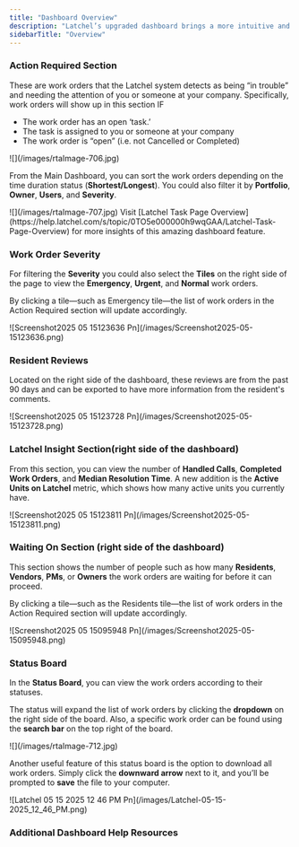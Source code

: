 ```yaml
---
title: "Dashboard Overview"
description: "Latchel’s upgraded dashboard brings a more intuitive and efficient experience, making it easier to manage work orders, track requests, and access key account settings—all in one place. With a modern interface and improved navigation, Dashboard 2.0 helps property managers and service providers streamline their workflow and get things done faster. Check out the new features and enhancements designed to simplify your day-to-day operations!"
sidebarTitle: "Overview"
---
```


### **Action Required Section**

These are work orders that the Latchel system detects as being “in trouble” and needing the attention of you or someone at your company. Specifically, work orders will show up in this section IF

- The work order has an open ‘task.’
- The task is assigned to you or someone at your company
- The work order is “open” (i.e. not Cancelled or Completed)

<Frame>
  ![](/images/rtaImage-706.jpg)
</Frame>

From the Main Dashboard, you can sort the work orders depending on the time duration status (**Shortest/Longest**). You could also filter it by **Portfolio**, **Owner**, **Users**, and **Severity**.

<Frame>
  ![](/images/rtaImage-707.jpg)
</Frame>

<Tip>
  Visit [Latchel Task Page Overview](https://help.latchel.com/s/topic/0TO5e000000h9wqGAA/Latchel-Task-Page-Overview) for more insights of this amazing dashboard feature.
</Tip>

### **Work Order Severity**

For filtering the **Severity** you could also select the **Tiles** on the right side of the page to view the **Emergency**, **Urgent**, and **Normal** work orders.

By clicking a tile—such as Emergency tile—the list of work orders in the Action Required section will update accordingly.

<Frame>
  ![Screenshot2025 05 15123636 Pn](/images/Screenshot2025-05-15123636.png)
</Frame>

### **Resident Reviews**

Located on the right side of the dashboard, these reviews are from the past 90 days and can be exported to have more information from the resident's comments.

<Frame>
  ![Screenshot2025 05 15123728 Pn](/images/Screenshot2025-05-15123728.png)
</Frame>

### **Latchel Insight Section**(right side of the dashboard)

From this section, you can view the number of **Handled Calls**, **Completed Work Orders**, and **Median Resolution Time**. A new addition is the **Active Units on Latchel** metric, which shows how many active units you currently have.

<Frame>
  ![Screenshot2025 05 15123811 Pn](/images/Screenshot2025-05-15123811.png)
</Frame>

### **Waiting On Section** (right side of the dashboard)

This section shows the number of people such as how many **Residents**, **Vendors**, **PMs**, or **Owners** the work orders are waiting for before it can proceed.

By clicking a tile—such as the Residents tile—the list of work orders in the Action Required section will update accordingly.

<Frame>
  ![Screenshot2025 05 15095948 Pn](/images/Screenshot2025-05-15095948.png)
</Frame>

### **Status Board**

In the **Status Board**, you can view the work orders according to their statuses. 

The status will expand the list of work orders by clicking the **dropdown** on the right side of the board. Also, a specific work order can be found using the **search bar** on the top right of the board.

<Frame>
  ![](/images/rtaImage-712.jpg)
</Frame>

Another useful feature of this status board is the option to download all work orders. Simply click the **downward arrow** next to it, and you’ll be prompted to **save** the file to your computer.

<Frame>
  ![Latchel 05 15 2025 12 46 PM Pn](/images/Latchel-05-15-2025_12_46_PM.png)
</Frame>

### **Additional Dashboard Help Resources**

<CardGroup cols={2}>
  <Card title="Latchel Task Page Overview" icon="diagram-subtask" iconType="duotone" color="#ff9b8a" href="https://help.latchel.com/s/topic/0TO5e000000h9wqGAA/Latchel-Task-Page-Overview">
    
  </Card>
  <Card title="Latchel Reports Overview" icon="file-csv" iconType="duotone" color="#ff9b8a" href="https://help.latchel.com/s/topic/0TO5e000000h9wqGAA/Latchel-Reports-Overview">
    
  </Card>
  <Card title="How to Access the Help Center Through Your Latchel Dashboard" icon="pen-ruler" iconType="duotone" href="https://help.latchel.com/s/topic/0TO5e000000h9wqGAA/How-to-Access-the-Help-Center-through-Your-Latchel-Dashboard">
    
  </Card>
  <Card title="Navigating the New Tool Tab in the Latchel Dashboard" icon="toolbox" iconType="duotone" href="https://help.latchel.com/s/topic/0TO5e000000h9wqGAA/Navigating-the-New-Tool-Tab-in-the-Latchel-Dashboard">
    
  </Card>
  <Card title="Quick Search Box for Work Orders" icon="box-open" iconType="duotone" href="https://help.latchel.com/s/topic/0TO5e000000h9wqGAA/Quick-Search-Box-for-Work-Orders">
    
  </Card>
  <Card title="Customizable Work Order Quick View" icon="inbox-full" iconType="duotone" href="https://help.latchel.com/s/topic/0TO5e000000h9wqGAA/Customizable-Work-Order-Quick-View">
    
  </Card>
  <Card title="How to Access and View a Resident Public Dashboard" icon="face-viewfinder" iconType="duotone" href="https://help.latchel.com/s/topic/0TO5e000000h9wqGAA/How-to-Access-and-View-a-Resident-Public-Dashboard">
    
  </Card>
</CardGroup>